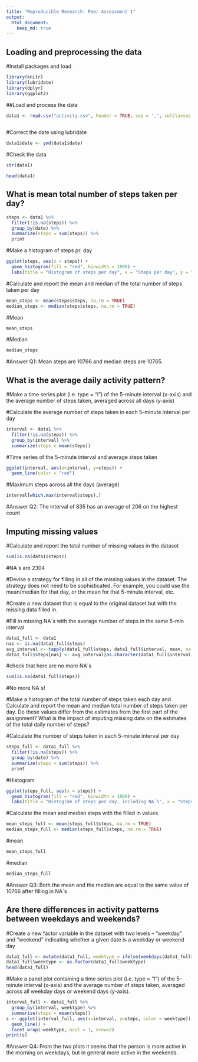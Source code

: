 ```yaml
---
title: "Reproducible Research: Peer Assessment 1"
output: 
  html_document:
    keep_md: true
---
```



## Loading and preprocessing the data

#Install packages and load
```r
library(knitr)
library(lubridate)
library(dplyr)
library(ggplot2)
```

##Load and process the data
```r
data1 <- read.csv("activity.csv", header = TRUE, sep = ',', colClasses = c("numeric", "character",
                                                                          "integer"))
```

#Correct the date using lubridate
```r
data1$date <- ymd(data1$date)
```

#Check the data
```r
str(data1)
```

```r
head(data1)
```

## What is mean total number of steps taken per day?

```r
steps <- data1 %>%
  filter(!is.na(steps)) %>%
  group_by(date) %>%
  summarize(steps = sum(steps)) %>%
  print
```

#Make a histogram of steps pr. day
```r
ggplot(steps, aes(x = steps)) +
  geom_histogram(fill = "red", binwidth = 1000) +
  labs(title = "Histogram of steps per day", x = "Steps per day", y = "Frequency")
```

#Calculate and report the mean and median of the total number of steps taken per day
```r
mean_steps <- mean(steps$steps, na.rm = TRUE)
median_steps <- median(steps$steps, na.rm = TRUE)
```
#Mean
```r
mean_steps
```
#Median
```r
median_steps
```

#Answer Q1: Mean steps are 10766 and median steps are 10765.



## What is the average daily activity pattern?

#Make a time series plot (i.e. \color{red}{\verb|type = "l"|}type = "l") of the 5-minute interval (x-axis) and the average number of steps taken, averaged across all days (y-axis)

#Calculate the average number of steps taken in each 5-minute interval per day
```r
interval <- data1 %>%
  filter(!is.na(steps)) %>%
  group_by(interval) %>%
  summarize(steps = mean(steps))
```

#Time series of the 5-minute interval and average steps taken
```r
ggplot(interval, aes(x=interval, y=steps)) +
  geom_line(color = "red")
```

#Maximum steps across all the days (average)
```r
interval[which.max(interval$steps),]
```

#Answer Q2: The interval of 835 has an average of 206 on the highest count




## Imputing missing values

#Calculate and report the total number of missing values in the dataset
```r
sum(is.na(data1$steps))
```

#NA´s are 2304

#Devise a strategy for filling in all of the missing values in the dataset. The strategy does not need to be sophisticated. For example, you could use the mean/median for that day, or the mean for that 5-minute interval, etc.

#Create a new dataset that is equal to the original dataset but with the missing data filled in.

#Fill in missing NA´s with the average number of steps in the same 5-min interval
```r
data1_full <- data1
nas <- is.na(data1_full$steps)
avg_interval <- tapply(data1_full$steps, data1_full$interval, mean, na.rm=TRUE, simplify=TRUE)
data1_full$steps[nas] <- avg_interval[as.character(data1_full$interval[nas])]
```

#check that here are no more NA´s
```r
sum(is.na(data1_full$steps))
```

#No more NA´s!

#Make a histogram of the total number of steps taken each day and Calculate and report the mean and median total number of steps taken per day. Do these values differ from the estimates from the first part of the assignment? What is the impact of imputing missing data on the estimates of the total daily number of steps?

#Calculate the number of steps taken in each 5-minute interval per day
```r
steps_full <- data1_full %>%
  filter(!is.na(steps)) %>%
  group_by(date) %>%
  summarize(steps = sum(steps)) %>%
  print
```

#Histogram
```r
ggplot(steps_full, aes(x = steps)) +
  geom_histogram(fill = "red", binwidth = 1000) +
  labs(title = "Histogram of steps per day, including NA´s", x = "Steps per day", y = "Frequency")
```

#Calculate the mean and median steps with the filled in values
```r
mean_steps_full <- mean(steps_full$steps, na.rm = TRUE)
median_steps_full <- median(steps_full$steps, na.rm = TRUE)
```

#mean
```r
mean_steps_full
```

#median
```r
median_steps_full
```

#Answer Q3: Both the mean and the median are equal to the same value of 10766 after filling in NA´s





## Are there differences in activity patterns between weekdays and weekends?

#Create a new factor variable in the dataset with two levels – “weekday” and “weekend” indicating whether a given date is a weekday or weekend day
```r
data1_full <- mutate(data1_full, weektype = ifelse(weekdays(data1_full$date) == "Saturday" | weekdays(data1_full$date) == "Sunday", "weekend", "weekday"))
data1_full$weektype <- as.factor(data1_full$weektype)
head(data1_full)
```

#Make a panel plot containing a time series plot (i.e. \color{red}{\verb|type = "l"|}type = "l") of the 5-minute interval (x-axis) and the average number of steps taken, averaged across all weekday days or weekend days (y-axis).
```r
interval_full <- data1_full %>%
  group_by(interval, weektype) %>%
  summarise(steps = mean(steps))
s <- ggplot(interval_full, aes(x=interval, y=steps, color = weektype)) +
  geom_line() +
  facet_wrap(~weektype, ncol = 1, nrow=2)
print(s)
```

#Answer Q4: From the two plots it seems that the person is more active in the morning on weekdays, but in general more active in the weekends.
